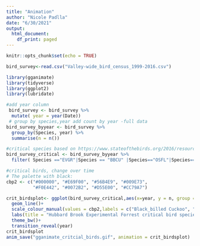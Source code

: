```yaml
---
title: "Animation"
author: "Nicole Padlla"
date: "6/30/2021"
output:
  html_document:
    df_print: paged
---
```


```r
knitr::opts_chunk$set(echo = TRUE)
```

```r
bird_survey<-read.csv("Valley-wide_bird_census_1999-2016.csv")
```


```r
library(gganimate)
library(tidyverse)
library(ggplot2)
library(lubridate)

```


```r
#add year column
 bird_survey <- bird_survey %>% 
  mutate( year = year(Date))
 # group by species,year add count by year -full data
bird_survey_byyear <- bird_survey %>% 
  group_by(Species, year) %>% 
  summarise(n = n())
```



```r
#critical species based on https://www.stateofthebirds.org/2016/resources/species-assessments/
bird_survey_critical <- bird_survey_byyear %>% 
  filter( Species =="EVGR"|Species == "BBCU" |Species=="OSFL"|Species=="BITH"|Species=="WOTH"|Species=="CMWA"|Species =="CAWA")

```



```r
#critical birds, change over time
# The palette with black:
cbp2 <- c("#000000", "#E69F00", "#56B4E9", "#009E73",
          "#F0E442", "#0072B2", "#D55E00", "#CC79A7")

crit_birdsplot<- ggplot(bird_survey_critical,aes(x=year, y = n, group = Species, color = Species))+
  geom_line()+
  scale_colour_manual(values = cbp2,labels = c("Black_billed Cuckoo", "Bicknell's Thrush ", "Canada Warbler","Cape May Warbler", "Evening Grosbeak","Olive-sided Flycatcher", "Wood Thrush"))+
  labs(title = "Hubbard Brook Experimental Forrest critical bird species", caption = "Data from https://portal.edirepository.org/nis/mapbrowse?scope=knb-lter-hbr&identifier=178", x ="", y = "bird count")+
  theme_bw()+
  transition_reveal(year)
crit_birdsplot
anim_save("gganimate_critcial_birds.gif", animation = crit_birdsplot)
```


